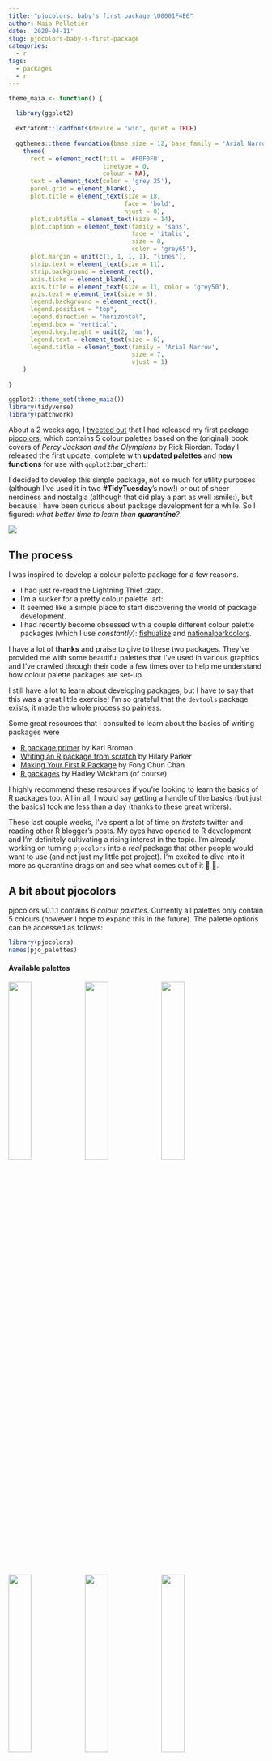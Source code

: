 ```yaml
---
title: "pjocolors: baby's first package \U0001F4E6"
author: Maia Pelletier
date: '2020-04-11'
slug: pjocolors-baby-s-first-package
categories:
  - r
tags:
  - packages
  - r
---
```

```r
theme_maia <- function() {
  
  library(ggplot2)
  
  extrafont::loadfonts(device = 'win', quiet = TRUE)
  
  ggthemes::theme_foundation(base_size = 12, base_family = 'Arial Narrow') +
    theme(
      rect = element_rect(fill = '#F0F0F0',
                          linetype = 0, 
                          colour = NA),
      text = element_text(color = 'grey 25'),
      panel.grid = element_blank(),
      plot.title = element_text(size = 18,
                                face = 'bold',
                                hjust = 0),
      plot.subtitle = element_text(size = 14),
      plot.caption = element_text(family = 'sans',
                                  face = 'italic', 
                                  size = 8, 
                                  color = 'grey65'),
      plot.margin = unit(c(1, 1, 1, 1), "lines"),
      strip.text = element_text(size = 11),
      strip.background = element_rect(),
      axis.ticks = element_blank(),
      axis.title = element_text(size = 11, color = 'grey50'),
      axis.text = element_text(size = 8),
      legend.background = element_rect(),
      legend.position = "top",
      legend.direction = "horizontal",
      legend.box = "vertical",
      legend.key.height = unit(2, 'mm'),
      legend.text = element_text(size = 6),
      legend.title = element_text(family = 'Arial Narrow', 
                                  size = 7, 
                                  vjust = 1)
    )
  
}

ggplot2::theme_set(theme_maia())
library(tidyverse)
library(patchwork)
```

About a 2 weeks ago, I [tweeted out](https://twitter.com/MaiaPelletier/status/1244984817206337537) that I had released my first package [pjocolors](https://github.com/MaiaPelletier/pjocolours), which contains 5 colour palettes based on the (original) book covers of *Percy Jackson and the Olympians* by Rick Riordan. Today I released the first update, complete with **updated palettes** and **new functions** for use with `ggplot2`:bar_chart:!  

I decided to develop this simple package, not so much for utility purposes (although I've used it in two **#TidyTuesday**'s now!) or out of sheer nerdiness and nostalgia (although that did play a part as well :smile:), but because I have been curious about package development for a while. So I figured: *what better time to learn than **quarantine**? * 

![](/images/bookcovers.jpg)  

## The process  

I was inspired to develop a colour palette package for a few reasons.  

- I had just re-read the Lightning Thief :zap:.    
- I'm a sucker for a pretty colour palette :art:.   
- It seemed like a simple place to start discovering the world of package development.     
- I had recently become obsessed with a couple different colour palette packages (which I use *constantly*): [fishualize](https://nschiett.github.io/fishualize/index.html) and [nationalparkcolors](https://github.com/katiejolly/nationalparkcolors).  

I have a lot of **thanks** and praise to give to these two packages. They've provided me with some beautiful palettes that I've used in various graphics and I've crawled through their code a few times over to help me understand how colour palette packages are set-up.  

I still have a lot to learn about developing packages, but I have to say that this was a great little exercise! I'm so grateful that the `devtools` package exists, it made the whole process so painless.  

Some great resources that I consulted to learn about the basics of writing packages were  

- [R package primer](https://kbroman.org/pkg_primer/) by Karl Broman  
- [Writing an R package from scratch](https://hilaryparker.com/2014/04/29/writing-an-r-package-from-scratch/) by Hilary Parker  
- [Making Your First R Package](https://tinyheero.github.io/jekyll/update/2015/07/26/making-your-first-R-package.html) by Fong Chun Chan  
- [R packages](http://r-pkgs.had.co.nz/) by Hadley Wickham (of course).    

I highly recommend these resources if you're looking to learn the basics of R packages too. All in all, I would say getting a handle of the basics (but just the basics) took me less than a day (thanks to these great writers).  

These last couple weeks, I've spent a lot of time on *#rstats* twitter and reading other R blogger's posts. My eyes have opened to R development and I'm definitely cultivating a rising interest in the topic. I'm already working on turning `pjocolors` into a *real* package that other people would want to use (and not just my little pet project). I'm excited to dive into it more as quarantine drags on and see what comes out of it 👩
🔧.  

## A bit about pjocolors  

pjocolors v0.1.1 contains _6 colour palettes_. Currently all palettes only contain 5 colours (however I hope to expand this in the future). The palette options can be accessed as follows:  

```r
library(pjocolors)
names(pjo_palettes)
```


#### Available palettes  

![](/post/2020-04-08-pjocolors-baby-s-first-package_files/LightningThief.png){width=30%}![](/post/2020-04-08-pjocolors-baby-s-first-package_files/SeaOfMonsters.png){width=30%}![](/post/2020-04-08-pjocolors-baby-s-first-package_files/TitansCurse.png){width=30%}![](/post/2020-04-08-pjocolors-baby-s-first-package_files/BatOfTheLabyrinth.png){width=30%}![](/post/2020-04-08-pjocolors-baby-s-first-package_files/LastOlympian.png){width=30%}![](/post/2020-04-08-pjocolors-baby-s-first-package_files/LastOlympian2.png){width=30%}

#### Use  

To illustrate how to use the palettes, I downloaded some cool data on library check-outs of Percy Jackson related materials from the [Checkouts by Title](https://data.seattle.gov/Community/Checkouts-by-Title/tmmm-ytt6/data) database from the awesome *City of Seattle Open Data Portal*.  

```r
# Read in data (which I downloaded from the database)
pjo_checkouts <- read_csv('percyjacksoncheckouts.csv')
```
I'll use this data to create a couple plots and apply some of the `pjo_palettes` to them by using `scale_color_pjo` and `scale_fill_pjo`.  

##### Discrete Scale  

Good palettes to use for discrete scales: **LightningThief**, **TitansCurse**, **BatOfTheLabyrinth**, **LastOlympian.**    

```R
# Tidy data
pjo_checkouts <- 
  pjo_checkouts %>%
  # No one is ever interested in the Percy Jackson movie
  # So we're going to filter those out
  filter(!MaterialType %in% c('VIDEODISC', 'VIDEOCASS')) %>% 
  group_by(CheckoutYear, MaterialType) %>%
  # Summarise to get the total number of checkouts each year by Material Type
  summarise(checkouts = sum(Checkouts)) %>%
  ungroup() %>%
  mutate(MaterialType = str_to_sentence(MaterialType))
```

```r
# Make plots
p1 <- 
  pjo_checkouts %>% 
  ggplot(aes(CheckoutYear, checkouts, color = MaterialType)) +
  geom_line(size = 1) +
  labs(x = 'Year', y = 'Number of checkouts') +
  guides(colour = guide_legend(""))

p2 <- 
  pjo_checkouts %>%
  ggplot(aes(reorder(MaterialType, -checkouts), checkouts)) +
  geom_col(aes(fill = MaterialType), show.legend = FALSE, 
           alpha = 0.8, width = 0.65) +
  labs(x = NULL, y = 'Number of checkouts')

# Apply pjocolors (default = LightningThief)
p1 + scale_color_pjo()
# Apply pjocolors (BatOfTheLabyrinth)
p2 + scale_fill_pjo(palette = 'BatOfTheLabyrinth')
```

##### Continuous Scale  

Good palettes to use for continuous scales: **LightningThief** (diverging scales), **SeaOfMonsters** (sequential scales), **LastOlympian2** (sequential scales).      

```r
pjo_checkouts <- read_csv('percyjacksoncheckouts.csv')

# Tidy data
pjo_checkouts <- 
  pjo_checkouts %>%
  filter(!MaterialType %in% c('VIDEODISC', 'VIDEOCASS')) %>% 
  group_by(CheckoutYear, CheckoutMonth, MaterialType) %>%
  # Summarise to get the total number of checkouts each year by Material Type
  summarise(checkouts = sum(Checkouts)) %>%
  ungroup() %>%
  mutate(MaterialType = str_to_sentence(MaterialType))
```

```r
p3 <- 
  pjo_checkouts %>%
  ggplot(aes(CheckoutMonth, checkouts, group = CheckoutMonth)) +
  geom_point(aes(color = checkouts), alpha = 0.65) +
  labs(x = NULL, y = 'Checkouts') +
  scale_x_continuous(labels = month.abb, breaks = 1:12) +
  guides(color = guide_colorbar(title = 'Number of checkouts'))

# Apply pjocolors (SeaOfMonsters)
p3 + scale_color_pjo(palette = 'SeaOfMonsters', discrete = FALSE)
```

##### A Note about base graphics  

These colour palettes are able to be used for base graphics too! Rather than using the `scale_color_pjo` function, one could also just construct a palette as follows  

```r
# A palette for base graphics
pal <- pjo_palettes$TitansCurse
```

## Future plans for pjocolors  

The ideal is for this package to be a well-documented, general-use colour palette package. What this means to me right now is:  

- Accessibility! I want to make sure I have some colourblind-safe options.
- Expanding the numbers of colours in some of the palettes.  
- Expanding colour palette options (There's more books to add!).  
- Updating the colour palettes to make sure they adhere to general colour rules (aka they look as nice as possible).   

Of course I'm open to any and all ideas on how this little package of mine could be improved, so feel free to tweet at me @[MaiaPelletier](https://twitter.com/MaiaPelletier) if you have any ideas for me :brain:.  

